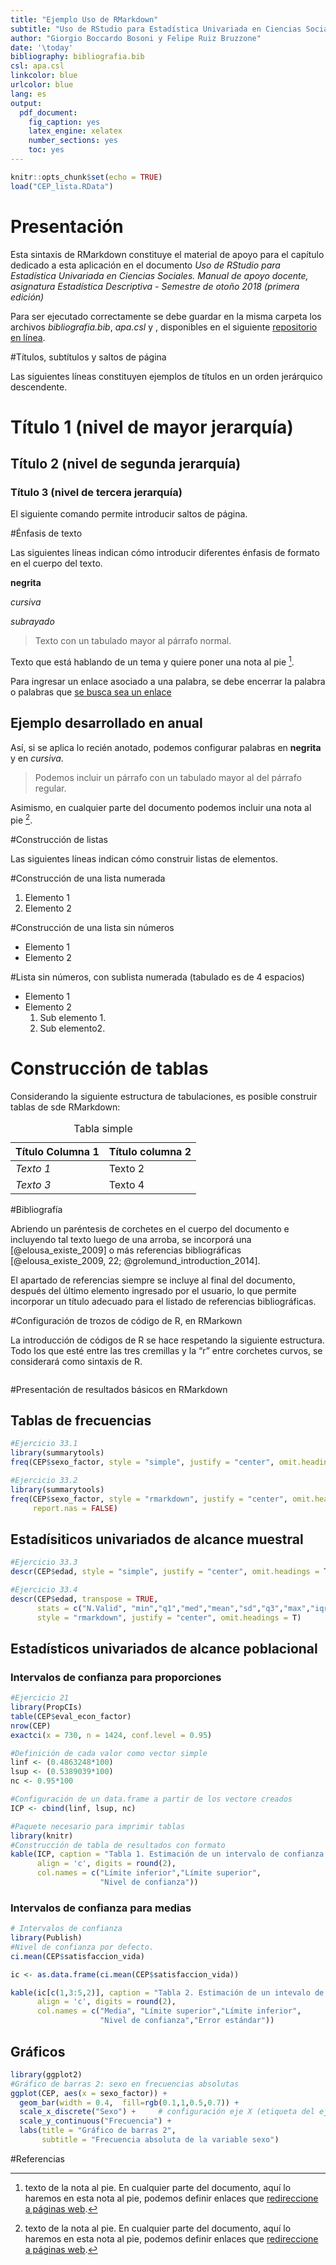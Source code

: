 ```yaml
---
title: "Ejemplo Uso de RMarkdown"
subtitle: "Uso de RStudio para Estadística Univariada en Ciencias Sociales. Manual de apoyo docente para la asignatura Estadística Descriptiva. Santiago: Departamento de Sociología, Facultad de Ciencias Sociales, Universidad de Chile (primera edición)"
author: "Giorgio Boccardo Bosoni y Felipe Ruiz Bruzzone"
date: '\today'
bibliography: bibliografia.bib
csl: apa.csl   
linkcolor: blue
urlcolor: blue
lang: es
output:
  pdf_document: 
    fig_caption: yes
    latex_engine: xelatex
    number_sections: yes
    toc: yes
---
```


```r
knitr::opts_chunk$set(echo = TRUE)
load("CEP_lista.RData")
```

\pagebreak

# Presentación

Esta sintaxis de RMarkdown constituye el material de apoyo para el capítulo dedicado a esta aplicación en el documento *Uso de RStudio para Estadística Univariada en Ciencias Sociales. Manual de apoyo docente, asignatura Estadística Descriptiva - Semestre de otoño 2018 (primera edición)*

Para ser ejecutado correctamente se debe guardar en la misma carpeta los archivos *bibliografia.bib*, *apa.csl* y , disponibles en el siguiente [repositorio en línea]().

#Títulos, subtítulos y saltos de página

Las siguientes líneas constituyen ejemplos de títulos en un orden jerárquico descendente.

# Título 1 (nivel de mayor jerarquía)

## Título 2 (nivel de segunda jerarquía)

### Título 3 (nivel de tercera jerarquía)

El siguiente comando permite introducir saltos de página.

\pagebreak

#Énfasis de texto

Las siguientes líneas indican cómo introducir diferentes énfasis de formato en el cuerpo del texto.

**negrita**

*cursiva*
  
_subrayado_

> Texto con un tabulado mayor al párrafo normal.

Texto que está hablando de un tema y quiere poner una nota al pie [^1].

[^1]: texto de la nota al pie

Para ingresar un enlace asociado a una palabra, se debe encerrar la palabra o palabras 
que [se busca sea un enlace](www.url.com)

## Ejemplo desarrollado en  anual

Así, si se aplica lo recién anotado, podemos configurar palabras en **negrita** y en 
*cursiva*.

> Podemos incluir un párrafo con un tabulado mayor al del párrafo regular.

Asimismo, en cualquier parte del documento podemos incluir una nota al pie [^1].

[^1]: texto de la nota al pie. En cualquier parte del documento, aquí lo haremos en esta nota al pie, podemos definir enlaces que [redireccione a páginas web](https://cran.r-project.org/).

\pagebreak

#Construcción de listas

Las siguientes líneas indican cómo construir listas de elementos.

#Construcción de una lista numerada

1. Elemento 1
2. Elemento 2

#Construcción de una lista sin números

* Elemento 1
* Elemento 2

#Lista sin números, con sublista numerada (tabulado es de 4 espacios)

+ Elemento 1
+ Elemento 2
    1. Sub elemento 1.
    2. Sub elemento2.

\pagebreak

# Construcción de tablas

Considerando la siguiente estructura de tabulaciones, es posible construir tablas de sde RMarkdown:

Table: Tabla simple

 **Título Columna 1** |  **Título columna 2** | 
----------------------| ----------------------|
*Texto 1* | Texto 2 
*Texto 3* | Texto 4

#Bibliografía

Abriendo un paréntesis de corchetes en el cuerpo del documento e incluyendo tal texto luego de una arroba, se incorporá una [@elousa_existe_2009] o más referencias bibliográficas [@elousa_existe_2009, 22; @grolemund_introduction_2014].

El apartado de referencias siempre se incluye al final del documento, después del último elemento ingresado por el usuario, lo que permite incorporar un título adecuado para el listado de referencias bibliográficas.

#Configuración de trozos de código de R, en RMarkown

La introducción de códigos de R se hace respetando la siguiente estructura. Todo los que esté entre las tres cremillas y la "r" entre corchetes curvos, se considerará como sintaxis de R.

```r

```

#Presentación de resultados básicos en RMarkdown

## Tablas de frecuencias

```r
#Ejercicio 33.1
library(summarytools)
freq(CEP$sexo_factor, style = "simple", justify = "center", omit.headings = TRUE)
```

```r
#Ejercicio 33.2
library(summarytools)
freq(CEP$sexo_factor, style = "rmarkdown", justify = "center", omit.headings = TRUE,
     report.nas = FALSE)
```

## Estadísiticos univariados de alcance muestral

```r
#Ejercicio 33.3
descr(CEP$edad, style = "simple", justify = "center", omit.headings = T)
```

```r
#Ejercicio 33.4
descr(CEP$edad, transpose = TRUE, 
      stats = c("N.Valid", "min","q1","med","mean","sd","q3","max","iqr"),
      style = "rmarkdown", justify = "center", omit.headings = T)
```
## Estadísticos univariados de alcance poblacional

### Intervalos de confianza para proporciones

```r

#Ejercicio 21
library(PropCIs)
table(CEP$eval_econ_factor)
nrow(CEP)
exactci(x = 730, n = 1424, conf.level = 0.95)

#Definición de cada valor como vector simple
linf <- (0.4863248*100)
lsup <- (0.5389039*100)
nc <- 0.95*100

#Configuración de un data.frame a partir de los vectore creados
ICP <- cbind(linf, lsup, nc)

#Paquete necesario para imprimir tablas
library(knitr)
#Construcción de tabla de resultados con formato
kable(ICP, caption = "Tabla 1. Estimación de un intervalo de confianza para proporciones",
      align = 'c', digits = round(2),
      col.names = c("Límite inferior","Límite superior", 
                    "Nivel de confianza"))
```

### Intervalos de confianza para medias

```r
# Intervalos de confianza
library(Publish)
#Nivel de confianza por defecto.
ci.mean(CEP$satisfaccion_vida)

ic <- as.data.frame(ci.mean(CEP$satisfaccion_vida))

kable(ic[c(1,3:5,2)], caption = "Tabla 2. Estimación de un intevalo de confianza para media",
      align = 'c', digits = round(2),
      col.names = c("Media", "Límite superior","Límite inferior", 
                    "Nivel de confianza","Error estándar"))
```

## Gráficos
```r
library(ggplot2)
#Gráfico de barras 2: sexo en frecuencias absolutas
ggplot(CEP, aes(x = sexo_factor)) +
  geom_bar(width = 0.4,  fill=rgb(0.1,1,0.5,0.7)) +
  scale_x_discrete("Sexo") +     # configuración eje X (etiqueta del eje)
  scale_y_continuous("Frecuencia") +
  labs(title = "Gráfico de barras 2",
       subtitle = "Frecuencia absoluta de la variable sexo")

```

#Referencias